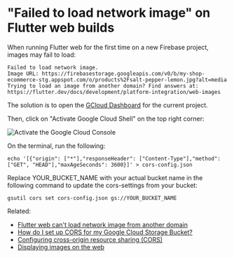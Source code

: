 # "Failed to load network image" on Flutter web builds

When running Flutter web for the first time on a new Firebase project, images may fail to load:

```
Failed to load network image.
Image URL: https://firebasestorage.googleapis.com/v0/b/my-shop-ecommerce-stg.appspot.com/o/products%2Fsalt-pepper-lemon.jpg?alt=media
Trying to load an image from another domain? Find answers at:
https://flutter.dev/docs/development/platform-integration/web-images
```

The solution is to open the [GCloud Dashboard](https://console.cloud.google.com/home/dashboard) for the current project.

Then, click on "Activate Google Cloud Shell" on the top right corner:

![Activate the Google Cloud Console](images/activate-google-cloud-console.png)

On the terminal, run the following:

```
echo '[{"origin": ["*"],"responseHeader": ["Content-Type"],"method": ["GET", "HEAD"],"maxAgeSeconds": 3600}]' > cors-config.json
```

Replace YOUR_BUCKET_NAME with your actual bucket name in the following command to update the cors-settings from your bucket:

```
gsutil cors set cors-config.json gs://YOUR_BUCKET_NAME
```

Related:

- [Flutter web can't load network image from another domain](https://stackoverflow.com/questions/65653801/flutter-web-cant-load-network-image-from-another-domain)
- [How do I set up CORS for my Google Cloud Storage Bucket?](https://bitmovin.com/docs/encoding/faqs/how-do-i-set-up-cors-for-my-google-cloud-storage-bucket)
- [Configuring cross-origin resource sharing (CORS)](https://cloud.google.com/storage/docs/configuring-cors)
- [Displaying images on the web](https://docs.flutter.dev/development/platform-integration/web-images)